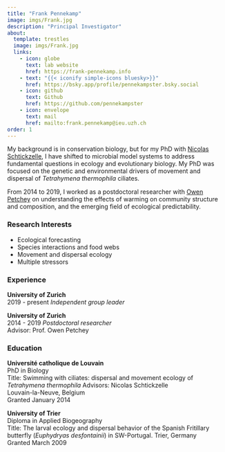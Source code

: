 ```yaml
---
title: "Frank Pennekamp"
image: imgs/Frank.jpg
description: "Principal Investigator"
about:
  template: trestles
  image: imgs/Frank.jpg
  links:
    - icon: globe
      text: lab website
      href: https://frank-pennekamp.info
    - text: "{{< iconify simple-icons bluesky>}}"
      href: https://bsky.app/profile/pennekampster.bsky.social
    - icon: github
      text: Github
      href: https://github.com/pennekampster
    - icon: envelope
      text: mail
      href: mailto:frank.pennekamp@ieu.uzh.ch
order: 1
---
```


My background is in conservation biology, but for my PhD with [Nicolas Schtickzelle](https://www.nicolas-schtickzelle.net/), I have shifted to microbial model systems to address fundamental questions in ecology and evolutionary biology. My PhD was focused on the genetic and environmental drivers of movement and dispersal of _Tetrahymena thermophila_ ciliates.

From 2014 to 2019, I worked as a postdoctoral researcher with [Owen Petchey](https://www.ieu.uzh.ch/en/staff/member/petchey_owen.html) on understanding the effects of warming on community structure and composition, and the emerging field of ecological predictability.

### Research Interests

- Ecological forecasting
- Species interactions and food webs
- Movement and dispersal ecology 
- Multiple stressors

### Experience

**University of Zurich**  
2019 - present
*Independent group leader*

**University of Zurich**  
2014 - 2019
*Postdoctoral researcher*    
Advisor: Prof. Owen Petchey


### Education

**Université catholique de Louvain**  
PhD in Biology    
Title: Swimming with ciliates: dispersal and movement ecology of _Tetrahymena thermophila_ 
Advisors: Nicolas Schtickzelle    
Louvain-la-Neuve, Belgium    
Granted January 2014    

**University of Trier**  
Diploma in Applied Biogeography   
Title: The larval ecology and dispersal behavior of the Spanish Fritillary butterfly (_Euphydryas desfontainii_) in SW-Portugal. 
Trier, Germany    
Granted March 2009  





